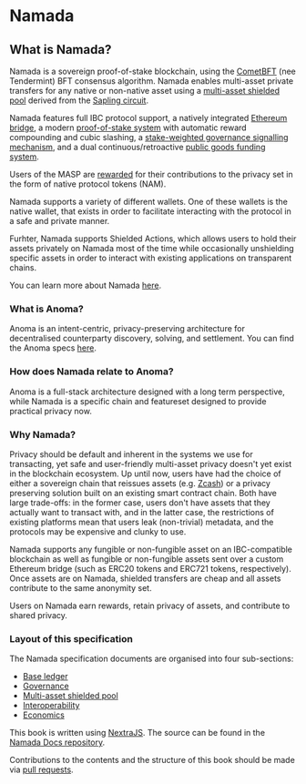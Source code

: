 
# Namada

<SpecsAscii/>

## What is Namada?

Namada is a sovereign proof-of-stake blockchain, using the [CometBFT](https://cometbft.com/) (nee Tendermint) BFT consensus algorithm. Namada enables multi-asset private transfers for any native or non-native asset using a [multi-asset shielded pool](https://research.metastate.dev/multi-asset_shielded_pool/) derived from the [Sapling circuit](https://z.cash/upgrade/sapling/).

Namada features full IBC protocol support, a natively integrated [Ethereum bridge](./interoperability.mdx), a modern [proof-of-stake system](./economics/proof-of-stake.mdx) with automatic reward compounding and cubic slashing, a [stake-weighted governance signalling mechanism](./governance.mdx), and a dual continuous/retroactive [public goods funding system](./economics/public-goods-funding.mdx).

Users of the MASP are [rewarded](./economics/shielded-pool-incentives.mdx) for their contributions to the privacy set in the form of native protocol tokens (NAM). 

Namada supports a variety of different wallets. One of these wallets is the native wallet, that exists in order to facilitate interacting with the protocol in a safe and private manner. 

Furhter, Namada supports Shielded Actions, which allows users to hold their assets privately on Namada most of the time while occasionally unshielding specific assets in order to interact with existing applications on transparent chains.

You can learn more about Namada [here](https://blog.namada.net/introducing-namada-interchain-asset-agnostic-privacy/).

### What is Anoma?

Anoma is an intent-centric, privacy-preserving architecture for decentralised counterparty discovery, solving, and settlement. You can find the Anoma specs [here](https://specs.anoma.net).

### How does Namada relate to Anoma?

Anoma is a full-stack architecture designed with a long term perspective, while Namada is a specific chain and featureset designed to provide practical privacy now.

### Why Namada?

Privacy should be default and inherent in the systems we use for transacting, yet safe and user-friendly multi-asset privacy doesn't yet exist in the blockchain ecosystem.
Up until now, users have had the choice of either a sovereign chain that reissues assets (e.g. [Zcash](https://z.cash/))
or a privacy preserving solution built on an existing smart contract chain. Both have large trade-offs: in the former case, users don't have assets that they actually want to transact with, and in the latter case, the restrictions of existing platforms mean that users leak (non-trivial) metadata, and the protocols may be expensive and clunky to use.

Namada supports any fungible or non-fungible asset on an IBC-compatible blockchain
as well as fungible or non-fungible assets sent over a custom Ethereum bridge (such as ERC20 tokens and ERC721 tokens, respectively). Once assets are on Namada, shielded transfers are cheap and all assets contribute to the same anonymity set.

Users on Namada earn rewards, retain privacy of assets, and contribute to shared privacy.

### Layout of this specification

The Namada specification documents are organised into four sub-sections:

- [Base ledger](./base-ledger.md)
- [Governance](./governance.md)
- [Multi-asset shielded pool](./masp.md)
- [Interoperability](./interoperability.md)
- [Economics](./economics.md)

This book is written using [NextraJS](https://nextra.site/). The source can be found in the [Namada Docs repository](https://github.com/anoma/namada-docs/tree/master/packages/specs).

Contributions to the contents and the structure of this book should be made via [pull requests](https://github.com/anoma/namada-docs/pulls).
